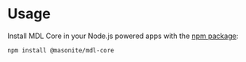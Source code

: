 
<Meta title="Overview/Usage" />

# Usage

Install MDL Core in your Node.js powered apps with the [npm package](https://www.npmjs.com/package/@masonite/mdl-core):

```sh
npm install @masonite/mdl-core
```
